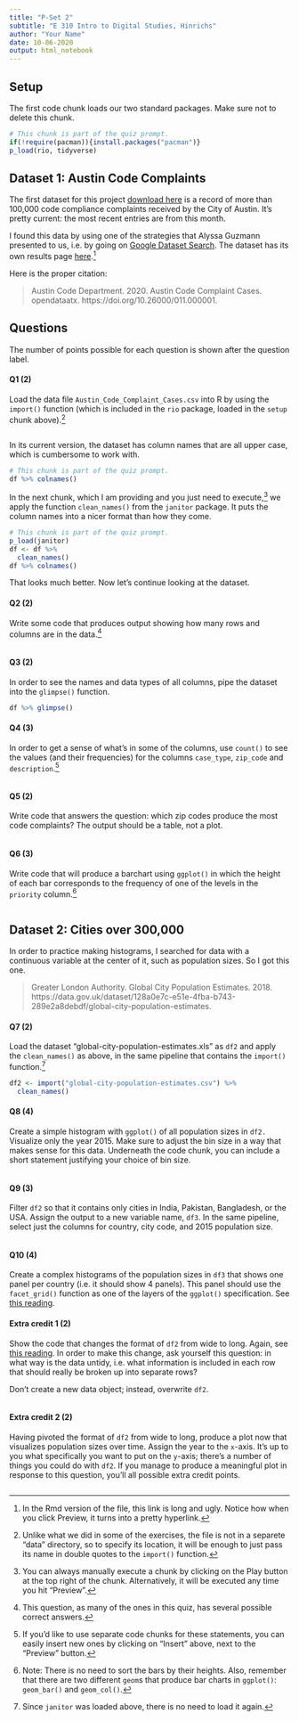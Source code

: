 ```yaml
---
title: "P-Set 2"
subtitle: "E 310 Intro to Digital Studies, Hinrichs"
author: "Your Name"
date: 10-06-2020
output: html_notebook
---
```


## Setup

The first code chunk loads our two standard packages. Make sure not to delete this chunk.

```r
# This chunk is part of the quiz prompt.
if(!require(pacman)){install.packages("pacman")}
p_load(rio, tidyverse)
```

## Dataset 1: Austin Code Complaints

The first dataset for this project [download here](https://drive.google.com/file/d/1iUhJn_MHhBcRTrGHi9GanRhuxySPuQNx/view?usp=sharing) is a record of more than 100,000 code compliance complaints received by the City of Austin. It's pretty current: the most recent entries are from this month.

I found this data by using one of the strategies that Alyssa Guzmann presented to us, i.e. by going on [Google Dataset Search](https://datasetsearch.research.google.com/). The dataset has its own results page [here](https://datasetsearch.research.google.com/search?query=travis%20county%20texas%20&docid=eX%2FgsHllBkeSNlmLAAAAAA%3D%3D&filters=WyJbXCJmaWxlX2Zvcm1hdF9jbGFzc1wiLFtcIjFcIl1dIl0%3D&property=ZmlsZV9mb3JtYXRfY2xhc3M%3D).^[In the Rmd version of the file, this link is long and ugly. Notice how when you click Preview, it turns into a pretty hyperlink.]

Here is the proper citation:

> Austin Code Department. 2020. Austin Code Complaint Cases. opendataatx. https://doi.org/10.26000/011.000001.

## Questions

The number of points possible for each question is shown after the question label.

#### Q1 (2)
Load the data file `Austin_Code_Complaint_Cases.csv` into R by using the `import()` function (which is included in the `rio` package, loaded in the `setup` chunk above).^[Unlike what we did in some of the exercises, the file is not in a separete "data" directory, so to specify its location, it will be enough to just pass its name in double quotes to the `import()` function.]

```r

```

In its current version, the dataset has column names that are all upper case, which is cumbersome to work with.

```r
# This chunk is part of the quiz prompt.
df %>% colnames()
```

In the next chunk, which I am providing and you just need to execute,^[You can always manually execute a chunk by clicking on the Play button at the top right of the chunk. Alternatively, it will be executed any time you hit "Preview".] we apply the function `clean_names()` from the `janitor` package. It puts the column names into a nicer format than how they come.

```r
# This chunk is part of the quiz prompt.
p_load(janitor)
df <- df %>% 
  clean_names()
df %>% colnames()
```

That looks much better. Now let's continue looking at the dataset.

#### Q2 (2)
Write some code that produces output showing how many rows and columns are in the data.^[This question, as many of the ones in this quiz, has several possible correct answers.]

```r

```

#### Q3 (2)
In order to see the names and data types of all columns, pipe the dataset into the `glimpse()` function.

```r
df %>% glimpse()
```

#### Q4 (3)
In order to get a sense of what's in some of the columns, use `count()` to see the values (and their frequencies) for the columns `case_type`, `zip_code` and `description`.^[If you'd like to use separate code chunks for these statements, you can easily insert new ones by clicking on "Insert" above, next to the "Preview" button.] 

```r

```


#### Q5 (2)
Write code that answers the question: which zip codes produce the most code complaints? The output should be a table, not a plot.

```r

```

#### Q6 (3)
Write code that will produce a barchart using `ggplot()` in which the height of each bar corresponds to the frequency of one of the levels in the `priority` column.^[Note: There is no need to sort the bars by their heights. Also, remember that there are two different `geom`s that produce bar charts in `ggplot()`: `geom_bar()` and `geom_col()`.]

```r

```

## Dataset 2: Cities over 300,000

In order to practice making histograms, I searched for data with a continuous variable at the center of it, such as population sizes. So I got this one.

> Greater London Authority. Global City Population Estimates. 2018. https://data.gov.uk/dataset/128a0e7c-e51e-4fba-b743-289e2a8debdf/global-city-population-estimates.

#### Q7 (2)
Load the dataset "global-city-population-estimates.xls" as `df2` and apply the `clean_names()` as above, in the same pipeline that contains the `import()` function.^[Since `janitor` was loaded above, there is no need to load it again.] 

```r
df2 <- import("global-city-population-estimates.csv") %>% 
  clean_names()
```

#### Q8 (4)
Create a simple histogram with `ggplot()` of all population sizes in `df2.` Visualize only the year 2015. Make sure to adjust the bin size in a way that makes sense for this data. Underneath the code chunk, you can include a short statement justifying your choice of bin size.

```r

```


#### Q9 (3)
Filter `df2` so that it contains only cities in India, Pakistan,  Bangladesh, or the USA. Assign the output to a new variable name, `df3`. In the same pipeline, select just the columns for country, city code, and 2015 population size.

```r

```

#### Q10 (4)
Create a complex histograms of the population sizes in `df3` that shows one panel per country (i.e. it should show 4 panels). This panel should use the `facet_grid()` function as one of the layers of the `ggplot()` specification. See [this reading](https://e310d.netlify.app/posts/2020-09-25-plotsaggregationfunctions/). 

#### Extra credit 1 (2)
Show the code that changes the format of `df2` from wide to long. Again, see [this reading](https://e310d.netlify.app/posts/2020-09-25-plotsaggregationfunctions/). In order to make this change, ask yourself this question: in what way is the data untidy, i.e. what information is included in each row that should really be broken up into separate rows? 

Don't create a new data object; instead, overwrite `df2`.

```r

```

#### Extra credit 2 (2)
Having pivoted the format of `df2` from wide to long, produce a plot now that visualizes population sizes over time. Assign the year to the `x`-axis. It's up to you what specifically you want to put on the `y`-axis; there's a number of things you could do with `df2`. If you manage to produce a meaningful plot in response to this question, you'll all possible extra credit points.

```r

```

